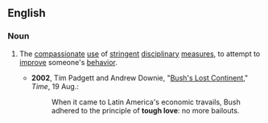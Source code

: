 ==English==
{{wikipedia}}

===Noun===
{{en-noun|-|sg=[[tough]] [[love]]}}

# {{idiomatic}} The [[compassionate]] [[use]] of [[stringent]] [[disciplinary]] [[measure]]s, to attempt to [[improve]] someone's [[behavior]].
#*'''2002''',  Tim Padgett and Andrew Downie, "[http://www.time.com/time/magazine/article/0,9171,1003043,00.html Bush's Lost Continent]," ''Time'', 19 Aug.:
#*:When it came to Latin America's economic travails, Bush adhered to the principle of '''tough love''': no more bailouts.